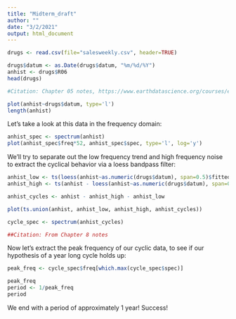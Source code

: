 ```yaml
---
title: "Midterm_draft"
author: ""
date: "3/2/2021"
output: html_document
---
```


```r
drugs <- read.csv(file="salesweekly.csv", header=TRUE)

drugs$datum <- as.Date(drugs$datum, "%m/%d/%Y")
anhist <- drugs$R06
head(drugs)

#Citation: Chapter 05 notes, https://www.earthdatascience.org/courses/earth-analytics/time-series-data/date-class-in-r/

plot(anhist~drugs$datum, type='l')
length(anhist)
```

Let's take a look at this data in the frequency domain:
```r
anhist_spec <- spectrum(anhist)
plot(anhist_spec$freq*52, anhist_spec$spec, type='l', log='y')
```

We'll try to separate out the low frequency trend and high frequency noise to extract the cyclical behavior via a loess bandpass filter:

```r
anhist_low <- ts(loess(anhist~as.numeric(drugs$datum), span=0.5)$fitted, start=2014, frequency=52)
anhist_high <- ts(anhist - loess(anhist~as.numeric(drugs$datum), span=0.1)$fitted, start=2014, frequency=52)

anhist_cycles <- anhist - anhist_high - anhist_low

plot(ts.union(anhist, anhist_low, anhist_high, anhist_cycles))

cycle_spec <- spectrum(anhist_cycles)

##Citation: From Chapter 8 notes
```

Now let's extract the peak frequency of our cyclic data, to see if our hypothesis of a year long cycle holds up:

```r
peak_freq <- cycle_spec$freq[which.max(cycle_spec$spec)]

peak_freq
period <- 1/peak_freq
period
```

We end with a period of approximately 1 year! Success!
